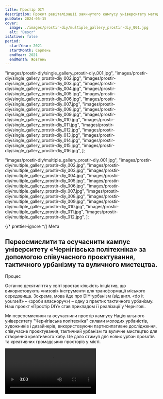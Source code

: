 ```yaml
---
title: Простір DIY
description: Проєкт ревіталізації закинутого кампусу університету методами та інструментами тактичного урбанізму.
pubDate: 2024-05-15
cover:
  image: ./images/prostir-diy/multiple_gallery_prostir-diy_001.jpg
  alt: "Descr"
isActive: false
period:
  startYear: 2021
  startMonth: Серпень
  endYear: 2021
  endMonth: Жовтень
---
```


  "images/prostir-diy/single_gallery_prostir-diy_001.jpg",
  "images/prostir-diy/single_gallery_prostir-diy_002.jpg",
  "images/prostir-diy/single_gallery_prostir-diy_003.jpg",
  "images/prostir-diy/single_gallery_prostir-diy_004.jpg",
  "images/prostir-diy/single_gallery_prostir-diy_005.jpg",
  "images/prostir-diy/single_gallery_prostir-diy_006.jpg",
  "images/prostir-diy/single_gallery_prostir-diy_007.jpg",
  "images/prostir-diy/single_gallery_prostir-diy_008.jpg",
  "images/prostir-diy/single_gallery_prostir-diy_009.jpg",
  "images/prostir-diy/single_gallery_prostir-diy_010.jpg",
  "images/prostir-diy/single_gallery_prostir-diy_011.jpg",
  "images/prostir-diy/single_gallery_prostir-diy_012.jpg",
  "images/prostir-diy/single_gallery_prostir-diy_013.jpg",
  "images/prostir-diy/single_gallery_prostir-diy_014.jpg",
  "images/prostir-diy/single_gallery_prostir-diy_015.jpg",
  "images/prostir-diy/single_gallery_prostir-diy_016.jpg",
];

  "images/prostir-diy/multiple_gallery_prostir-diy_001.jpg",
  "images/prostir-diy/multiple_gallery_prostir-diy_002.jpg",
  "images/prostir-diy/multiple_gallery_prostir-diy_003.jpg",
  "images/prostir-diy/multiple_gallery_prostir-diy_004.jpg",
  "images/prostir-diy/multiple_gallery_prostir-diy_005.jpg",
  "images/prostir-diy/multiple_gallery_prostir-diy_006.jpg",
  "images/prostir-diy/multiple_gallery_prostir-diy_007.jpg",
  "images/prostir-diy/multiple_gallery_prostir-diy_008.jpg",
  "images/prostir-diy/multiple_gallery_prostir-diy_009.jpg",
  "images/prostir-diy/multiple_gallery_prostir-diy_010.jpg",
  "images/prostir-diy/multiple_gallery_prostir-diy_011.jpg",
  "images/prostir-diy/multiple_gallery_prostir-diy_012.jpg",
];

{/* prettier-ignore */}
<TextContent>
  <Badge>Мета</Badge>
  ## Переосмислити та осучаснити кампус університету «Чернігівська політехніка» за допомогою співучасного проєктування, тактичного урбанізму та вуличного мистецтва.
</TextContent>

<TextContent>
  <Badge>Процес</Badge>

Останнє десятиліття у світі зростає кількість ініціатив, що використовують «низові» інструменти для трансформації міського середовища. Зокрема, мова йде про DIY-урбанізм (від англ. «do it yourself» – «зроби власноруч») – одну з практик тактичного урбанізму. Наш проєкт «Простір DIY» став прикладом її реалізації у Чернігові.

Ми переосмислили та осучаснили простір кампусу Національного університету "Чернігівська політехніка" силами молодих урбаністів, художників і дизайнерів, використовуючи партисипативне дослідження, співучасне проєктування, тактичний урбанізм та вуличне мистецтво для створення креативного хабу. Це дало стимул для нових урбан проєктів та креативних громадських просторів у місті.

</TextContent>

<Video src="https://www.youtube.com/embed/75I9mzIoiQs?si=rDT2iJE4GXl8h0dz" />

{/* prettier-ignore */}
  <TextContent>
    <Badge>Результат</Badge>

    <ResultList>
      - Школа DIY для 20 студентів.
      - 6 практичних воркшопів.
      - Організовано «Фестиваль DIY» за участі понад 500 осіб.
      - Проведено 1 дослідження.
      - Збудована серія малих архітектурних форм.
      - Реалізовано 3 мурали.
    </ResultList>

  </TextContent>

<Centered>
  <SingleSlideGallery imagePaths={prostirDiyPDF} orientation="wide">
    Результати дослідження в рамках «Школа DIY»
  </SingleSlideGallery>
</Centered>

  <Blockquote>
<span>«</span>Цей проєкт є показовим з точки зору співпраці освіти, громадської організації. Те, що ми бачимо – це результат літньої школи і роботи студентів<span>»</span>

    <BlockquoteFooter>
        Ганна Дивнич
    </BlockquoteFooter>

</Blockquote>

<Logos>
  <Icon name="donors-ua-cult-fond" />
  <Icon name="partners-politehnika-original" />
  <Icon name="partners-ostriv-original" />
  <Icon name="donors-ua-cult-fond" />
  <Icon name="partners-politehnika-original" />
  <Icon name="partners-ostriv-original" />
</Logos>

<MultiSlideGallery imagePaths={prostirDiyImages} isFullscreen />
